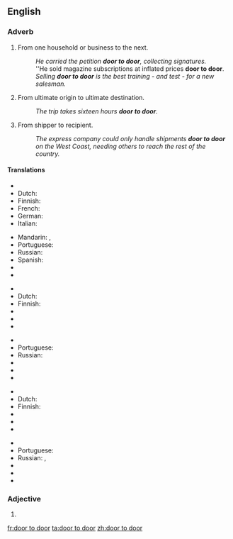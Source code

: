 ==English==

===Adverb===
{{en-adv|head=[[door]] [[to]] [[door]]}}

# {{context|by metonymy|lang=en}} From one household or business to the next.
#: ''He carried the petition '''door to door''', collecting signatures.''
#: ''He sold magazine subscriptions at inflated prices '''door to door'''.
#: ''Selling '''door to door''' is the best training - and test - for a new salesman.''
# {{context|by metonymy|lang=en}} From ultimate origin to ultimate destination.
#: ''The trip takes sixteen hours '''door to door'''.''
# {{context|by further extension|lang=en}} From shipper to recipient.
#: ''The express company could only handle shipments '''door to door''' on the West Coast, needing others to reach the rest of the country.''

====Translations====
{{trans-top|from one household or business to the next}}
* {{trreq|ar}}
* Dutch: {{t-|nl|van door tot deur}}
* Finnish: {{t-|fi|ovelta ovelle}}
* French: {{t|fr|porte à porte}}
* German: {{t|de|von Tür zu Tür}}
* Italian: {{t|it|porta a porta}}
{{trans-mid}}
* Mandarin: {{t|cmn|門到門|sc=Hani}}, {{t|cmn|门到门|tr=mén dào mén|sc=Hani}}
* Portuguese: {{t-|pt|de porta em porta}}
* Russian: {{t-|ru|поквартирно|tr=pokvartírno|sc=Cyrl}}
* Spanish: {{t|es|de puerta en puerta}}
* {{trreq|sv}}
* {{trreq|tr}}
{{trans-bottom}}
{{trans-top|from ultimate origin to ultimate destination}}
* {{trreq|ar}}
* Dutch: {{t-|nl|van door tot deur}}
* Finnish: {{t-|fi|ovelta ovelle}}
* {{trreq|fr}}
* {{trreq|de}}
* {{trreq|it}}
{{trans-mid}}
* {{trreq|cmn}}
* Portuguese: {{t-|pt|porta a porta}}
* Russian: {{t|ru|от двери к двери|tr=ot dvéri k dvéri|sc=Cyrl}}
* {{trreq|es}}
* {{trreq|sv}}
* {{trreq|tr}}
{{trans-bottom}}
{{trans-top|from ultimate shipper to ultimate recipient}}
* {{trreq|ar}}
* Dutch: {{t-|nl|van door tot deur}}
* Finnish: {{t-|fi|ovelta ovelle}}
* {{trreq|fr}}
* {{trreq|de}}
* {{trreq|it}}
{{trans-mid}}
* {{trreq|cmn}}
* Portuguese: {{t-|pt|porta a porta}}
* Russian: {{t|ru|сквозной|tr=skvoznój|sc=Cyrl}}, {{t|ru|адресный|tr=ádresnyj|sc=Cyrl}}
* {{trreq|es}}
* {{trreq|sv}}
* {{trreq|tr}}
{{trans-bottom}}

===Adjective===
{{en-adj|head=[[door]] [[to]] door|-}}

# {{alternative spelling of|door-to-door}}

[[fr:door to door]]
[[ta:door to door]]
[[zh:door to door]]